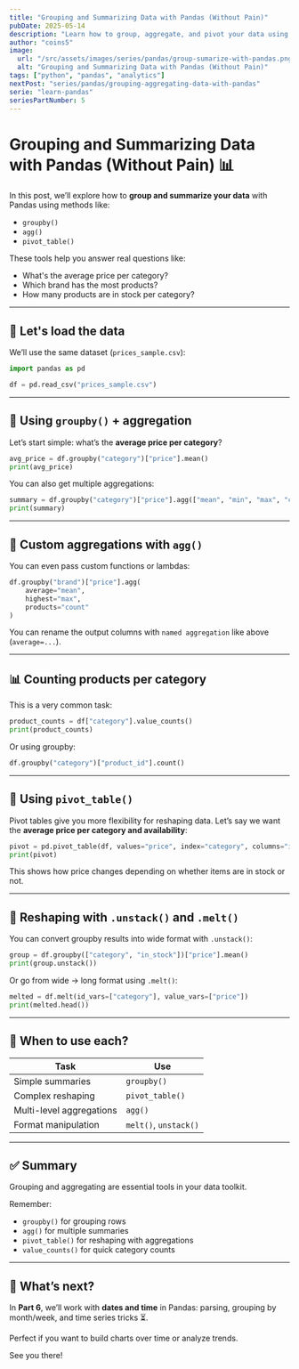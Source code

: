 ```yaml
---
title: "Grouping and Summarizing Data with Pandas (Without Pain)"
pubDate: 2025-05-14
description: "Learn how to group, aggregate, and pivot your data using Pandas. Master `groupby`, `agg`, and `pivot_table` with real examples."
author: "coins5"
image:
  url: "/src/assets/images/series/pandas/group-sumarize-with-pandas.png"
  alt: "Grouping and Summarizing Data with Pandas (Without Pain)"
tags: ["python", "pandas", "analytics"]
nextPost: "series/pandas/grouping-aggregating-data-with-pandas"
serie: "learn-pandas"
seriesPartNumber: 5
---
```


# Grouping and Summarizing Data with Pandas (Without Pain) 📊

In this post, we’ll explore how to **group and summarize your data** with Pandas using methods like:

- `groupby()`
- `agg()`
- `pivot_table()`

These tools help you answer real questions like:

- What's the average price per category?
- Which brand has the most products?
- How many products are in stock per category?

---

## 🧱 Let's load the data

We’ll use the same dataset (`prices_sample.csv`):

```python
import pandas as pd

df = pd.read_csv("prices_sample.csv")
```

---

## 🔢 Using `groupby()` + aggregation

Let’s start simple: what’s the **average price per category**?

```python
avg_price = df.groupby("category")["price"].mean()
print(avg_price)
```

You can also get multiple aggregations:

```python
summary = df.groupby("category")["price"].agg(["mean", "min", "max", "count"])
print(summary)
```

---

## 🧠 Custom aggregations with `agg()`

You can even pass custom functions or lambdas:

```python
df.groupby("brand")["price"].agg(
    average="mean",
    highest="max",
    products="count"
)
```

You can rename the output columns with `named aggregation` like above (`average=...`).

---

## 📊 Counting products per category

This is a very common task:

```python
product_counts = df["category"].value_counts()
print(product_counts)
```

Or using groupby:

```python
df.groupby("category")["product_id"].count()
```

---

## 🔄 Using `pivot_table()`

Pivot tables give you more flexibility for reshaping data. Let’s say we want the **average price per category and availability**:

```python
pivot = pd.pivot_table(df, values="price", index="category", columns="in_stock", aggfunc="mean")
print(pivot)
```

This shows how price changes depending on whether items are in stock or not.

---

## 🔁 Reshaping with `.unstack()` and `.melt()`

You can convert groupby results into wide format with `.unstack()`:

```python
group = df.groupby(["category", "in_stock"])["price"].mean()
print(group.unstack())
```

Or go from wide → long format using `.melt()`:

```python
melted = df.melt(id_vars=["category"], value_vars=["price"])
print(melted.head())
```

---

## 🧠 When to use each?

| Task                     | Use                   |
| ------------------------ | --------------------- |
| Simple summaries         | `groupby()`           |
| Complex reshaping        | `pivot_table()`       |
| Multi-level aggregations | `agg()`               |
| Format manipulation      | `melt()`, `unstack()` |

---

## ✅ Summary

Grouping and aggregating are essential tools in your data toolkit.

Remember:

- `groupby()` for grouping rows
- `agg()` for multiple summaries
- `pivot_table()` for reshaping with aggregations
- `value_counts()` for quick category counts

---

## 📌 What’s next?

In **Part 6**, we’ll work with **dates and time** in Pandas: parsing, grouping by month/week, and time series tricks ⏳.

Perfect if you want to build charts over time or analyze trends.

See you there!

